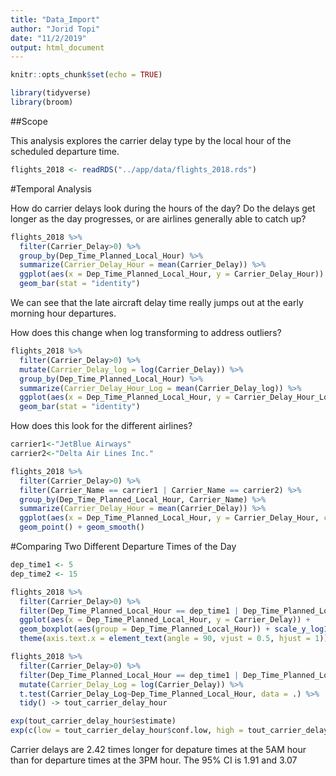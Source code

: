 ```yaml
---
title: "Data_Import"
author: "Jorid Topi"
date: "11/2/2019"
output: html_document
---
```


```r
knitr::opts_chunk$set(echo = TRUE)
```


```r
library(tidyverse)
library(broom)
```


##Scope

This analysis explores the carrier delay type by the local hour of the scheduled departure time.  


```r
flights_2018 <- readRDS("../app/data/flights_2018.rds")
```

#Temporal Analysis

How do carrier delays look during the hours of the day? Do the delays get longer as the day progresses, or are airlines generally able to catch up?

```r
flights_2018 %>%
  filter(Carrier_Delay>0) %>%
  group_by(Dep_Time_Planned_Local_Hour) %>%
  summarize(Carrier_Delay_Hour = mean(Carrier_Delay)) %>%
  ggplot(aes(x = Dep_Time_Planned_Local_Hour, y = Carrier_Delay_Hour)) +
  geom_bar(stat = "identity")
```

We can see that the late aircraft delay time really jumps out at the early morning hour departures. 

How does this change when log transforming to address outliers?

```r
flights_2018 %>%
  filter(Carrier_Delay>0) %>%
  mutate(Carrier_Delay_log = log(Carrier_Delay)) %>%
  group_by(Dep_Time_Planned_Local_Hour) %>%
  summarize(Carrier_Delay_Hour_Log = mean(Carrier_Delay_log)) %>%
  ggplot(aes(x = Dep_Time_Planned_Local_Hour, y = Carrier_Delay_Hour_Log)) +
  geom_bar(stat = "identity")
```


How does this look for the different airlines?

```r
carrier1<-"JetBlue Airways"
carrier2<-"Delta Air Lines Inc."

flights_2018 %>%
  filter(Carrier_Delay>0) %>%
  filter(Carrier_Name == carrier1 | Carrier_Name == carrier2) %>%
  group_by(Dep_Time_Planned_Local_Hour, Carrier_Name) %>%
  summarize(Carrier_Delay_Hour = mean(Carrier_Delay)) %>%
  ggplot(aes(x = Dep_Time_Planned_Local_Hour, y = Carrier_Delay_Hour, color = Carrier_Name)) +
  geom_point() + geom_smooth()
```

#Comparing Two Different Departure Times of the Day

```r
dep_time1 <- 5
dep_time2 <- 15

flights_2018 %>%
  filter(Carrier_Delay>0) %>%
  filter(Dep_Time_Planned_Local_Hour == dep_time1 | Dep_Time_Planned_Local_Hour == dep_time2) %>%
  ggplot(aes(x = Dep_Time_Planned_Local_Hour, y = Carrier_Delay)) +
  geom_boxplot(aes(group = Dep_Time_Planned_Local_Hour)) + scale_y_log10() +
  theme(axis.text.x = element_text(angle = 90, vjust = 0.5, hjust = 1))

flights_2018 %>%
  filter(Carrier_Delay>0) %>%
  filter(Dep_Time_Planned_Local_Hour == dep_time1 | Dep_Time_Planned_Local_Hour == dep_time2) %>%
  mutate(Carrier_Delay_Log = log(Carrier_Delay)) %>%
  t.test(Carrier_Delay_Log~Dep_Time_Planned_Local_Hour, data = .) %>%
  tidy() -> tout_carrier_delay_hour

exp(tout_carrier_delay_hour$estimate)
exp(c(low = tout_carrier_delay_hour$conf.low, high = tout_carrier_delay_hour$conf.high))

```
Carrier delays are 2.42 times longer for depature times at the 5AM hour than for departure times at the 3PM hour. The 95% CI is 1.91 and 3.07

